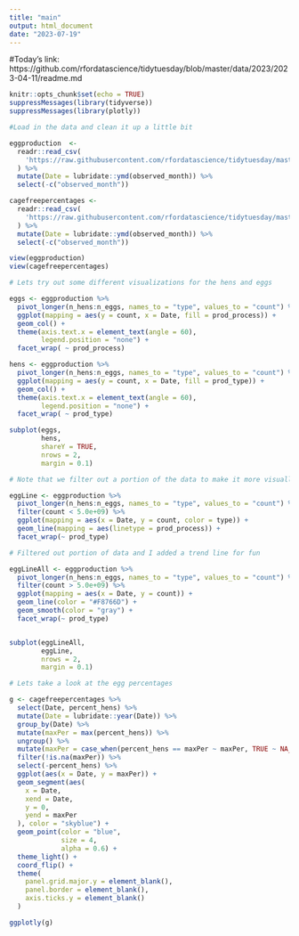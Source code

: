 ```yaml
---
title: "main"
output: html_document
date: "2023-07-19"
---
```


#Today's link: https://github.com/rfordatascience/tidytuesday/blob/master/data/2023/2023-04-11/readme.md

```r
knitr::opts_chunk$set(echo = TRUE)
suppressMessages(library(tidyverse))
suppressMessages(library(plotly))

```

```r
#Load in the data and clean it up a little bit

eggproduction  <-
  readr::read_csv(
    'https://raw.githubusercontent.com/rfordatascience/tidytuesday/master/data/2023/2023-04-11/egg-production.csv'
  ) %>%
  mutate(Date = lubridate::ymd(observed_month)) %>%
  select(-c("observed_month"))

cagefreepercentages <-
  readr::read_csv(
    'https://raw.githubusercontent.com/rfordatascience/tidytuesday/master/data/2023/2023-04-11/cage-free-percentages.csv'
  ) %>%
  mutate(Date = lubridate::ymd(observed_month)) %>%
  select(-c("observed_month"))

view(eggproduction)
view(cagefreepercentages)
```

```r
# Lets try out some different visualizations for the hens and eggs

eggs <- eggproduction %>%
  pivot_longer(n_hens:n_eggs, names_to = "type", values_to = "count") %>%
  ggplot(mapping = aes(y = count, x = Date, fill = prod_process)) +
  geom_col() +
  theme(axis.text.x = element_text(angle = 60),
        legend.position = "none") +
  facet_wrap( ~ prod_process)

hens <- eggproduction %>%
  pivot_longer(n_hens:n_eggs, names_to = "type", values_to = "count") %>%
  ggplot(mapping = aes(y = count, x = Date, fill = prod_type)) +
  geom_col() +
  theme(axis.text.x = element_text(angle = 60),
        legend.position = "none") +
  facet_wrap( ~ prod_type)

subplot(eggs,
        hens,
        shareY = TRUE,
        nrows = 2,
        margin = 0.1) 
```

```r
# Note that we filter out a portion of the data to make it more visually palatable

eggLine <- eggproduction %>%
  pivot_longer(n_hens:n_eggs, names_to = "type", values_to = "count") %>%
  filter(count < 5.0e+09) %>%
  ggplot(mapping = aes(x = Date, y = count, color = type)) +
  geom_line(mapping = aes(linetype = prod_process)) +
  facet_wrap(~ prod_type)

# Filtered out portion of data and I added a trend line for fun

eggLineAll <- eggproduction %>%
  pivot_longer(n_hens:n_eggs, names_to = "type", values_to = "count") %>%
  filter(count > 5.0e+09) %>%
  ggplot(mapping = aes(x = Date, y = count)) +
  geom_line(color = "#F8766D") +
  geom_smooth(color = "gray") +
  facet_wrap(~ prod_type)


subplot(eggLineAll,
        eggLine,
        nrows = 2,
        margin = 0.1) 
```

```r
# Lets take a look at the egg percentages

g <- cagefreepercentages %>%
  select(Date, percent_hens) %>%
  mutate(Date = lubridate::year(Date)) %>%
  group_by(Date) %>%
  mutate(maxPer = max(percent_hens)) %>%
  ungroup() %>%
  mutate(maxPer = case_when(percent_hens == maxPer ~ maxPer, TRUE ~ NA_real_)) %>%
  filter(!is.na(maxPer)) %>%
  select(-percent_hens) %>%
  ggplot(aes(x = Date, y = maxPer)) +
  geom_segment(aes(
    x = Date,
    xend = Date,
    y = 0,
    yend = maxPer
  ), color = "skyblue") +
  geom_point(color = "blue",
             size = 4,
             alpha = 0.6) +
  theme_light() +
  coord_flip() +
  theme(
    panel.grid.major.y = element_blank(),
    panel.border = element_blank(),
    axis.ticks.y = element_blank()
  )

ggplotly(g)
```

 